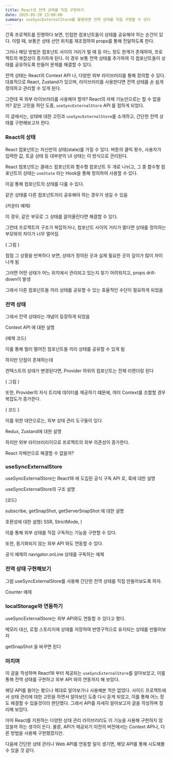 ```yaml
---
title: React의 전역 상태를 직접 구현하기
date: 2025-05-20 13:00:00
summary: useSyncExternalStore를 활용하면 전역 상태를 직접 구현할 수 있다
---
```


간혹 프로젝트를 진행하다 보면, 인접한 컴포넌트들이 상태를 공유해야 하는 순간이 있다. 이럴 때, 보통은 상태 선언 위치를 재조정하여 props를 통해 전달하도록 한다.

그러나 해당 방법은 컴포넌트 사이의 거리가 멀 때 등 어느 정도 한계가 존재하여, 프로젝트의 복잡성이 증가하게 된다. 이 경우 보통 전역 상태를 추가하여 각 컴포넌트들이 상태를 공유하도록 만들어 문제를 해결할 수 있다.

전역 상태는 React의 Context API 나, 다양한 외부 라이브러리를 통해 정의할 수 있다. 대표적으로 React, Zustand가 있으며, 라이브러리를 사용한다면 전역 상태를 손 쉽게 정의하고 관리할 수 있게 된다.

그런데 꼭 외부 라이브러리를 사용해야 할까? React의 자체 기능만으로는 할 수 없을까? 같은 고민을 하던 도중, `useSyncExternalStore` API 를 접하게 되었다.

이 글에서는, 상태에 대한 고민과 `useSyncExternalStore`를 소개하고, 간단한 전역 상태를 구현해보고자 한다.

### React의 상태

React 컴포넌트는 자신만의 상태(state)를 가질 수 있다. 버튼의 클릭 횟수, 사용자가 입력한 값, 토글 상태 등 대부분의 UI 상태는 이 방식으로 관리된다.

React 컴포넌트는 클래스 컴포넌트와 함수형 컴포넌트 두 개로 나뉘고, 그 중 함수형 컴포넌트의 상태는 `useState` 라는 Hook을 통해 정의하여 사용할 수 있다.

이걸 통해 컴포넌트의 상태를 다룰 수 있다.

같은 상태를 다른 컴포넌트끼리 공유해야 하는 경우가 생길 수 있음

(카운터 예제)

이 경우, 같은 부모로 그 상태를 끌어올린다면 해결할 수 있다.

그런데 프로젝트의 구조가 복잡하거나, 컴포넌트 사이의 거리가 멀다면 상태를 정의하는 부모와의 차이가 너무 멀어짐

( 그림 )

점점 그 상황을 반복하다 보면, 상태가 정의된 곳과 실제 필요한 곳의 깊이가 많이 차이나게 됨

그러면 어떤 상태가 어느 위치에서 관리되고 있는지 찾기 어려워지고, props drill-down이 발생

그래서 다른 컴포넌트들 끼리 상태를 공유할 수 있는 효율적인 수단이 필요하게 되었음

### 전역 상태

그래서 전역 상태라는 개념이 등장하게 되었음

Context API 에 대한 설명

(예제 코드)

이를 통해 멀리 떨어진 컴포넌트들 끼리 상태를 공유할 수 있게 됨

하지만 단점이 존재하는데

컨텍스트의 상태가 변경된다면, Provider 하위의 컴포넌트는 전체 리렌더링 된다

( 그림 )

또한, Provider의 자식 트리에 데이터를 제공하기 떄문에, 여러 Context를 조합할 경우 복잡도가 증가한다.

( 코드 )

이를 위한 대안으로는, 외부 상태 관리 도구들이 있다.

Redux, Zustand에 대한 설명

하지만 외부 라이브러리이므로 프로젝트의 외부 의존성이 증가한다.

React 자체만으로 해결할 수 없을까?

### useSyncExternalStore

useSyncExternalStore는 React18 에 도입된 공식 구독 API 로, 훅에 대한 설명

useSyncExternalStore의 구조 설명

(코드)

subscribe, getSnapShot, getServerSnapShot 에 대한 설명

호환성에 대한 설명( SSR, StrictMode, )

이를 통해 외부 상태를 직접 구독하는 기능을 구현할 수 있다.

또한, 동기화되지 않는 외부 API 와도 연동할 수 있다.

공식 예제의 navigator.onLine 상태를 구독하는 예제

### 전역 상태 구현해보기

그럼 useSyncExternalStore를 사용해 간단한 전역 상태를 직접 만들어보도록 하자.

Counter 예제

### localStorage와 연동하기

useSyncExternalStore는 외부 API와도 연동할 수 있다고 했다.

메모리 대신, 로컬 스토리지에 상태를 저장하여 반영구적으로 유지되는 상태를 만들어보자

getSnapShot 을 바꾸면 된다

### 마치며

이 글을 작성하며 React18 부터 제공되는 `useSyncExternalStore`를 알아보았고, 이를 통해 전역 상태를 구현하고 외부 API 와의 연동까지 해 보았다.

해당 API를 들어는 봤으나 제대로 알아보가나 사용해본 적은 없었다. 사이드 프로젝트에서 상태 관리에 대한 고민을 하면서 알아보던 도중 다시 듣게 되었고, 이를 통해 어느 정도 해결할 수 있을것이라 판단했다. 그래서 API를 자세히 알아보고자 글을 작성하며 정리해 보았다.

아마 React를 지원하는 다양한 상태 관리 라이브러리도 이 기능을 사용해 구현하지 않았을까 하는 생각이 든다. 물론, API가 제공되기 이전의 버전에서는 Context API나, 다른 방법을 사용해 구현했겠지만.

다음에 간단한 상태 관리나 Web API를 연동할 일이 생기면, 해당 API를 통해 시도해볼 수 있을 것 같다.
